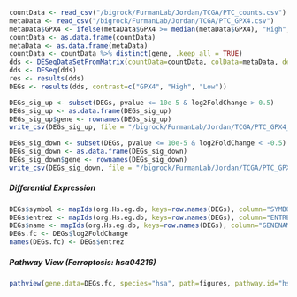 


```r
countData <- read_csv("/bigrock/FurmanLab/Jordan/TCGA/PTC_counts.csv")
metaData <- read_csv("/bigrock/FurmanLab/Jordan/TCGA/PTC_GPX4.csv")
metaData$GPX4 <- ifelse(metaData$GPX4 >= median(metaData$GPX4), "High", "Low")
countData <- as.data.frame(countData)
metaData <- as.data.frame(metaData)
countData <- countData %>% distinct(gene, .keep_all = TRUE)
dds <- DESeqDataSetFromMatrix(countData=countData, colData=metaData, design=~GPX4, tidy = TRUE)
dds <- DESeq(dds)
res <- results(dds)
DEGs <- results(dds, contrast=c("GPX4", "High", "Low"))

DEGs_sig_up <- subset(DEGs, pvalue <= 10e-5 & log2FoldChange > 0.5)
DEGs_sig_up <- as.data.frame(DEGs_sig_up)
DEGs_sig_up$gene <- rownames(DEGs_sig_up)
write_csv(DEGs_sig_up, file = "/bigrock/FurmanLab/Jordan/TCGA/PTC_GPX4_high_vs_low_up.csv")

DEGs_sig_down <- subset(DEGs, pvalue <= 10e-5 & log2FoldChange < -0.5)
DEGs_sig_down <- as.data.frame(DEGs_sig_down)
DEGs_sig_down$gene <- rownames(DEGs_sig_down)
write_csv(DEGs_sig_down, file = "/bigrock/FurmanLab/Jordan/TCGA/PTC_GPX4_high_vs_low_down.csv")
```


##### Differential Expression

```r
DEGs$symbol <- mapIds(org.Hs.eg.db, keys=row.names(DEGs), column="SYMBOL", keytype="SYMBOL", multiVals="first")
DEGs$entrez <- mapIds(org.Hs.eg.db, keys=row.names(DEGs), column="ENTREZID", keytype="SYMBOL", multiVals="first")
DEGs$name <- mapIds(org.Hs.eg.db, keys=row.names(DEGs), column="GENENAME", keytype="SYMBOL", multiVals="first")
DEGs.fc <- DEGs$log2FoldChange
names(DEGs.fc) <- DEGs$entrez
```


##### Pathway View (Ferroptosis: hsa04216)

```r
pathview(gene.data=DEGs.fc, species="hsa", path=figures, pathway.id="hsa04216")
```